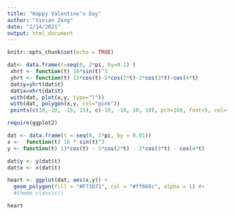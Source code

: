 ```yaml
---
title: "Happy Valentine's Day"
author: "Vivian Zeng"
date: "2/14/2021"
output: html_document
---
```


```r
knitr::opts_chunk$set(echo = TRUE)
```




```r
dat<- data.frame(t=seq(0, 2*pi, by=0.1) )
 xhrt <- function(t) 16*sin(t)^3
 yhrt <- function(t) 13*cos(t)-5*cos(2*t)-2*cos(3*t)-cos(4*t)
 dat$y=yhrt(dat$t)
 dat$x=xhrt(dat$t)
 with(dat, plot(x,y, type="l"))
 with(dat, polygon(x,y, col="pink"))
 points(c(10,-10, -15, 15), c(-10, -10, 10, 10), pch=169, font=5, col="hotpink")
```


```r
require(ggplot2)

dat <- data.frame(t = seq(0, 2*pi, by = 0.01))
x <-  function(t) 16 * sin(t)^3
y <- function(t) 13*cos(t) - 5*cos(2*t) - 2*cos(3*t) - cos(4*t)

dat$y <- y(dat$t)
dat$x <- x(dat$t)

heart <- ggplot(dat, aes(x,y)) +
  geom_polygon(fill = "#F73D71", col = "#ff668c", alpha = 1) #+
  #theme_classic()

heart
```
